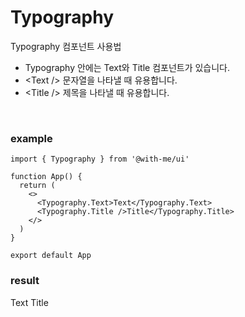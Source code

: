 
<Meta  title="components/Typography" />

# Typography

Typography 컴포넌트 사용법 <br />

- Typography 안에는 Text와 Title 컴포넌트가 있습니다.
- &lt;Text /&gt; 문자열을 나타낼 때 유용합니다.
- &lt;Title /&gt; 제목을 나타낼 때 유용합니다.

<br />

### example
```tsx
import { Typography } from '@with-me/ui'

function App() {
  return (
    <>
      <Typography.Text>Text</Typography.Text>
      <Typography.Title />Title</Typography.Title>
    </>
  )
}

export default App
```

### result

<Canvas>
  <Story name="Basic">
		<Typography.Text>Text</Typography.Text>
		<Typography.Title>Title</Typography.Title>
	</Story>
</Canvas>
